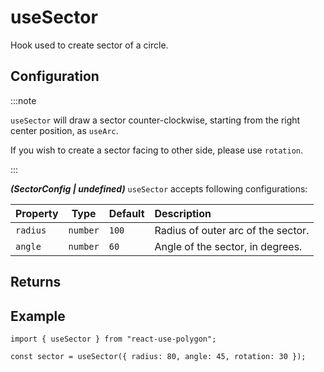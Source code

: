 ---
---


# useSector

Hook used to create sector of a circle.

<SimpleThreePolygons />

## Configuration

:::note

`useSector` will draw a sector counter-clockwise, starting from the right center position, as `useArc`.

If you wish to create a sector facing to other side, please use `rotation`.

:::

**_(SectorConfig | undefined)_** `useSector` accepts following configurations:

| Property |   Type   | Default | Description                        |
| :------- | :------: | :------ | :--------------------------------- |
| `radius` | `number` | `100`   | Radius of outer arc of the sector. |
| `angle`  | `number` | `60`    | Angle of the sector, in degrees.   |

## Returns

<PrimitiveReturns configType="SectorConfig" />

## Example

```tsx
import { useSector } from "react-use-polygon";

const sector = useSector({ radius: 80, angle: 45, rotation: 30 });
```

